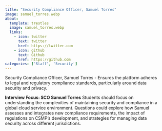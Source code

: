 ```yaml
---
title: "Security Compliance Officer, Samuel Torres"
image: samuel_torres.webp
about:
  template: trestles
  image: samuel_torres.webp
  links:
    - icon: twitter
      text: twitter
      href: https://twitter.com
    - icon: github
      text: Github
      href: https://github.com
categories: ['Staff', 'Security']
---
```

Security Compliance Officer, Samuel Torres - Ensures the platform adheres to legal and regulatory compliance standards, particularly around data security and privacy.

**Interview Focus: SCO Samuel Torres**
Students should focus on understanding the complexities of maintaining security and compliance in a global cloud service environment. Questions could explore how Samuel assesses and integrates new compliance requirements, the impact of regulations on CSMP's development, and strategies for managing data security across different jurisdictions.

<!--
Paste this script at the bottom of your HTML before the </body> tag.
See more style and config options on our docs
https://github.com/Mintplex-Labs/anything-llm/tree/master/embed/README.md
-->
<script
  data-embed-id="98d0d21b-bbf7-4fb3-a406-4f108986ef87"
  data-base-api-url="https://chat.serveur.au/api/embed"
  src="https://chat.serveur.au/embed/anythingllm-chat-widget.min.js">
</script>
<!-- AnythingLLM (https://useanything.com) -->
